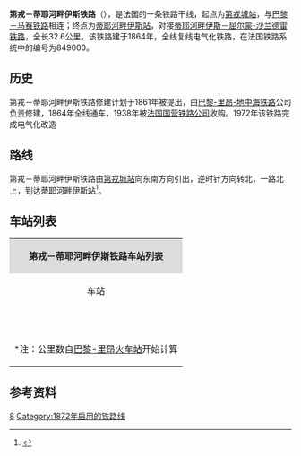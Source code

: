 {{Infobox rail system-route
|collapsed=no
|box_width=
|rail_name=第戎－蒂耶河畔伊斯铁路<br>{{lang|fr|Ligne de Dijon-Ville à Is-sur-Tille}}
|banner_color=
|sec_banner_color=
|logo_filename=
|image_width=
|logo_bgcolor=
|logo_note=
|image =Ligne Dijon - Culmont-Chalindrey.svg
|imagesize=
|caption=第戎－蒂耶河畔伊斯铁路路线图
|system_map=
|mapimage_width=
|map_bgcolor=
|locale={{FRA}}
|service_type=客货共用、干线铁路
|start=[[第戎城站|第戎城站]]、[[蒂耶河畔伊斯站|蒂耶河畔伊斯站]]
|begin_operation=1864年
|end_operation=
|operation_note=
|system_length=
|length_in_operation=32.6km
|total_length=
|status=使用中
|line_title=线路
|lines=[[复线铁路|复线铁路]]
|stations=
|route_title=线路
|main_route=
|secondary_route=
|branch_route=
|standard=
|main_stations=[[第戎城站|第戎城站]]、[[第戎新门站|第戎新门站]]、[[蒂耶河畔伊斯站|蒂耶河畔伊斯站]]
|ridership=
|fleet_size=
|max_speed= 
|track_gauge={{standard gauge}}
|distance_between_mainlines=
|min_radius=
|max_grade=
|block_signal=自动闭塞
|electrified=1500v<br>25 kV – 50 Hz
|depot=
|operator={{法国交通数据|sncf}}
|franchise=
|hq=
|key_person=
|website=
|route_map=
}}

'''第戎－蒂耶河畔伊斯铁路'''（{{lang-fr|Ligne de Dijon-Ville à Is-sur-Tille}}），是法国的一条铁路干线，起点为[[第戎城站|第戎城站]]，与[[巴黎－马赛铁路|巴黎－马赛铁路]]相连；终点为[[蒂耶河畔伊斯站|蒂耶河畔伊斯站]]，对接[[蒂耶河畔伊斯－屈尔蒙-沙兰德雷铁路|蒂耶河畔伊斯－屈尔蒙-沙兰德雷铁路]]，全长32.6公里。该铁路建于1864年，全线复线电气化铁路，在法国铁路系统中的编号为849000。

==历史==

第戎－蒂耶河畔伊斯铁路修建计划于1861年被提出，由[[巴黎-里昂-地中海铁路|巴黎-里昂-地中海铁路]]公司负责修建，1864年全线通车，1938年被[[法国国营铁路公司|法国国营铁路公司]]收购。1972年该铁路完成电气化改造

==路线==
第戎－蒂耶河畔伊斯铁路由[[第戎城站|第戎城站]]向东南方向引出，逆时针方向转北，一路北上，到达[[蒂耶河畔伊斯站|蒂耶河畔伊斯站]]<ref name="geo">{{Cite web|url=https://www.geoportail.gouv.fr/carte|title=Carte|accessdate=2021-02-22|author=Géoportail|language=fr|publisher=Géoportail|archive-url=https://web.archive.org/web/20170129154129/https://www.geoportail.gouv.fr/carte/|archive-date=2017-01-29|dead-url=yes}}</ref>。

==车站列表==

{| class="wikitable mw-collapsible " style="margin:1em auto 1em auto; font-size:smaller"
|colspan="5" align="center" style="background:#DCDCDC"|'''第戎－蒂耶河畔伊斯铁路车站列表'''
|-
!align="center" |车站
!align="center" |公里数*
!align="center" |交汇路线
!align="center" |本线停靠车种
!align="center" |可换乘交通
|-
|align="center" rowspan=2|{{Arret|Dijon-Ville|[[第戎城站|第戎城站]]}}
|314.208
|[[巴黎－马赛铁路|巴黎－马赛铁路]]<small>（[[巴黎-里昂火车站|巴黎]]方向）</small>↑<br>[[巴黎－马赛铁路|巴黎－马赛铁路]]<small>（[[马赛圣夏勒站|马赛]]方向）</small>↙<br>[[第戎－瓦洛尔布铁路|第戎－瓦洛尔布铁路]]<small>（[[多勒城站|多勒]]/瓦洛尔布方向）</small>↙
|align="center"|{{法国交通数据|tgv}}<br>[[Lyria|Lyria]]<br>{{法国交通数据|ter|bfc}}<br>{{法国交通数据|ter|ara}}<br>{{法国交通数据|ter|ges}}
|{{法国交通数据/城市公共交通|第戎}}<br>{{法国交通数据|car|21}}<br>{{法国交通数据|ouibus}}
|-
|318.222
|联络线，可前往[[巴黎－马赛铁路|巴黎－马赛铁路]]的[[马赛圣夏勒站|马赛]]方向↖
|
|
|-
|align="center"|{{Arret|Dijon-Porte-Neuve|[[第戎新门站|第戎新门站]]}}
|321.935
|
|align="center"|{{法国交通数据|ter|bfc}}
|{{法国交通数据/城市公共交通|第戎}}<br>{{法国交通数据|car|21}}
|-
|align="center"|{{Arret|Ruffey|[[吕费站|吕费站]]}}
|327.771
|
|align="center"|{{法国交通数据|ter|bfc}}
|{{法国交通数据|car|21}}
|-
|align="center"|{{Arret|Bretigny - Norges|[[布勒蒂尼-诺尔日站|布勒蒂尼-诺尔日站]]}}
|330.951
|
|align="center"|{{法国交通数据|ter|bfc}}
|
|-
|align="center"|{{Arret|Saint-Julien - Clénay|[[圣朱利安-克莱奈站|圣朱利安-克莱奈站]]}}
|333.261
|
|align="center"|{{法国交通数据|ter|bfc}}
|
|-
|align="center"|{{Arret|Gemeaux|[[热莫站|热莫站]]}}
|341.953
|
|align="center"|{{法国交通数据|ter|bfc}}
|
|-
|align="center"|{{Arret|Is-sur-Tille|[[蒂耶河畔伊斯站|蒂耶河畔伊斯站]]}}
|346.806
|[[蒂耶河畔伊斯－屈尔蒙-沙兰德雷铁路|蒂耶河畔伊斯－屈尔蒙-沙兰德雷铁路]]<small>（[[屈尔蒙-沙兰德雷站|屈尔蒙-沙兰德雷]]方向）</small>↓
|align="center"|{{法国交通数据|ter|bfc}}
|{{法国交通数据|car|21}}
|-
|colspan=5|<nowiki>*</nowiki>注：公里数自[[巴黎-里昂火车站|巴黎-里昂火车站]]开始计算
|}

==参考资料==
{{Reflist}}
[[Category:法國鐵路線|8]]
[[Category:1872年启用的铁路线|Category:1872年启用的铁路线]]